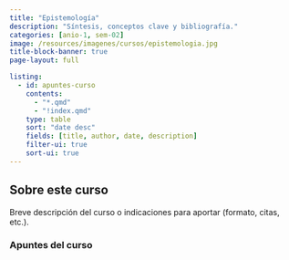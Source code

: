 ```yaml
---
title: "Epistemología"
description: "Síntesis, conceptos clave y bibliografía."
categories: [anio-1, sem-02]
image: /resources/imagenes/cursos/epistemologia.jpg
title-block-banner: true
page-layout: full

listing:
  - id: apuntes-curso
    contents:
      - "*.qmd"
      - "!index.qmd"
    type: table
    sort: "date desc"
    fields: [title, author, date, description]
    filter-ui: true
    sort-ui: true
---
```


## Sobre este curso
Breve descripción del curso o indicaciones para aportar (formato, citas, etc.).

### Apuntes del curso
::: {#apuntes-curso}
:::
